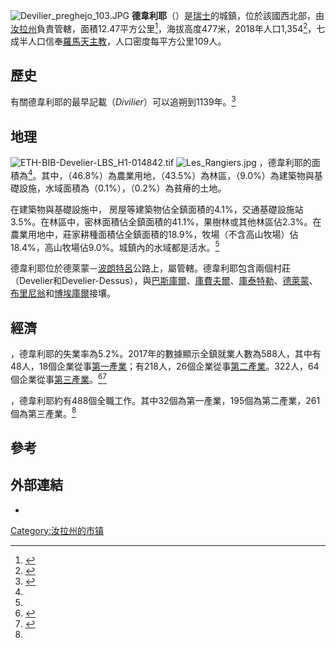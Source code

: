 [[Image:Devilier_preghejo_103.JPG|right]]
{{Infobox Settlement
| name = 德韋利耶
| image_skyline = 
| imagesize = 
| image_caption = 
| image_flag = 
| image_shield = 
| pushpin_map = Switzerland
| pushpin_label_position = bottom
| subdivision_type = 国家
| subdivision_name = {{SWI}}
| subdivision_type1 = [[瑞士行政区划|州]]
| subdivision_name1 = [[汝拉州|汝拉州]]
| subdivision_type2 = [[县_(瑞士)|县]]
| subdivision_name2 = {{link-en|德莱蒙区|Delémont (district)}}
| elevation_m = 477
| elevation_ft = 
| area_total_km2 = 12.47
| population_as_of = 2018年
| population_total = 1,354
| population_density_km2 = auto
| timezone = 
| utc_offset = 
| timezone_DST = 
| utc_offset_DST = 
| coordinates = {{coord|47|21|N|07|17|E|display=inline}}
| postal_code_type = 
| postal_code = 2802
| website = [https://www.develier.ch]
}}
'''德韋利耶'''（{{lang-fr|Develier}}）是[[瑞士|瑞士]]的城鎮，位於該國西北部，由[[汝拉州|汝拉州]]負責管轄，面積12.47平方公里<ref name="Arealstatistik">{{cite web|url=https://www.bfs.admin.ch/bfs/de/home/statistiken/raum-umwelt/bodennutzung-bedeckung/gesamtspektrum-regionalen-stufen/gemeinden.html|title=Arealstatistik Standard - Gemeindedaten nach 4 Hauptbereichen|language=de|access-date=2020-06-19|archive-date=2019-11-15|archive-url=https://web.archive.org/web/20191115011326/https://www.bfs.admin.ch/bfs/de/home/statistiken/raum-umwelt/bodennutzung-bedeckung/gesamtspektrum-regionalen-stufen/gemeinden.html|dead-url=no}}</ref>，海拔高度477米，2018年人口1,354<ref>{{cite web|url=https://www.bfs.admin.ch/bfs/de/home/statistiken/bevoelkerung.assetdetail.7966022.html|title=Ständige Wohnbevölkerung nach Staatsangehörigkeitskategorie, Geschlecht und Gemeinde, Provisorische Jahresergebnisse, 2018|language=de|4=|access-date=2020-06-19|archive-date=2019-04-11|archive-url=https://web.archive.org/web/20190411063248/https://www.bfs.admin.ch/bfs/de/home/statistiken/bevoelkerung.assetdetail.7966022.html|dead-url=no}}</ref>，七成半人口信奉[[羅馬天主教|羅馬天主教]]，人口密度每平方公里109人。
==歷史==
有關德韋利耶的最早記載（''Divilier''）可以追朔到1139年。<ref>{{HDS|2939|Develier}}</ref>
==地理==
[[File:ETH-BIB-Develier-LBS_H1-014842.tif|thumb]]
[[File:Les_Rangiers.jpg|thumb]]
{{asof|2014}}，德韋利耶的面積為{{convert|12.47|km2|mi2}}<ref name=Arealstatistik/>。其中，{{convert|5.84|km2|mi2}}（46.8%）為農業用地，{{convert|5.42|km2|mi2}}（43.5%）為林區，{{convert|1.12|km2|mi2}}（9.0%）為建築物與基礎設施，水域面積為{{convert|0.01|km2|acre}}（0.1%），{{convert|0.03|km2|acre}}（0.2%）為貧瘠的土地。

在建築物與基礎設施中， 房屋等建築物佔全鎮面積的4.1%，交通基礎設施站3.5%。在林區中，密林面積佔全鎮面積的41.1%，果樹林或其他林區佔2.3%。在農業用地中，莊家耕種面積佔全鎮面積的18.9%，牧場（不含高山牧場）佔18.4%，高山牧場佔9.0%。城鎮內的水域都是活水。<ref name=Arealstatistik/>

德韋利耶位於德萊蒙－[[波朗特呂|波朗特呂]]公路上，屬{{link-en|德萊蒙區|Delémont District}}管轄。德韋利耶包含兩個村莊（Develier和Develier-Dessus），與[[巴斯庫爾|巴斯庫爾]]、[[庫費夫爾|庫費夫爾]]、[[庫泰特勒|庫泰特勒]]、[[德萊蒙|德萊蒙]]、[[布里尼翁|布里尼翁]]和[[博埃庫爾|博埃庫爾]]接壤。
==經濟==
{{asof|2010}}，德韋利耶的失業率為5.2%。2017年的數據顯示全鎮就業人數為588人，其中有48人，18個企業從事[[第一產業|第一產業]]；有218人，26個企業從事[[第二產業|第二產業]]。322人，64個企業從事[[第三產業|第三產業]]。<ref>{{cite web|url=https://www.bfs.admin.ch/bfs/en/home/statistics/regional-statistics/regional-portraits-key-figures/communes.html|2=|title=瑞士联邦统计局-市鎮概況|language=en|access-date=2020-06-19|archive-date=2020-12-05|archive-url=https://web.archive.org/web/20201205222039/https://www.bfs.admin.ch/bfs/en/home/statistics/regional-statistics/regional-portraits-key-figures/communes.html|dead-url=no}}</ref><ref name="Arbeitsstätten">{{cite web|url=https://www.pxweb.bfs.admin.ch/pxweb/de/px-x-0602010000_102/-/px-x-0602010000_102.px/table/tableViewLayout2/?rxid=293f7ba8-83ca-4558-9f62-f0cad5fb82f2|title=瑞士聯邦統計局-Arbeitsstätten und Beschäftigte nach Jahr, Gemeinde, Wirtschaftssektor, Grössenklasse und Variable|language=de|access-date=2020-06-19}}</ref>

{{asof|2017}}，德韋利耶約有488個全職工作。其中32個為第一產業，195個為第二產業，261個為第三產業。<ref name=Arbeitsstätten/>

==參考==
{{reflist}}
==外部連結==
*{{HDS|2939}}
[[Category:汝拉州的市镇|Category:汝拉州的市镇]]